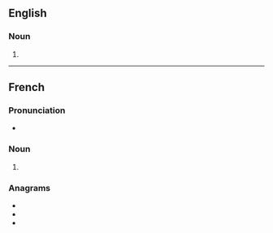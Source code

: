 ==English==

===Noun===
{{head|en|noun plural form}}

# {{plural of|chaise|lang=en}}

----

==French==

===Pronunciation===
* {{audio|LL-Q150 (fra)-0x010C-chaises.wav|Audio|lang=fr}}

===Noun===
{{head|fr|noun plural form|g=f}}

# {{plural of|chaise|lang=fr}}

===Anagrams===
* {{l|fr|chassie}}
* {{l|fr|chiasse}}
* {{l|fr|séchais}}